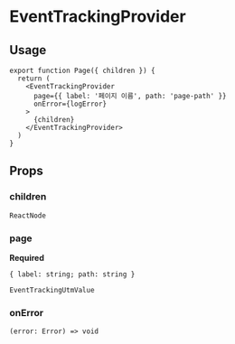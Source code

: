 
<Meta title="triple-web-nextjs-pages / EventTrackingProvider" />

# EventTrackingProvider

## Usage

```tsx
export function Page({ children }) {
  return (
    <EventTrackingProvider
      page={{ label: '페이지 이름', path: 'page-path' }}
      onError={logError}
    >
      {children}
    </EventTrackingProvider>
  )
}
```

## Props

### children

`ReactNode`

### page

**Required**

`{ label: string; path: string }`

`EventTrackingUtmValue`

### onError

`(error: Error) => void`
